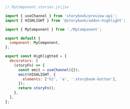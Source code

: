 ```js
// MyComponent.stories.js|jsx

import { useChannel } from 'storybook/preview-api';
import { HIGHLIGHT } from '@storybook/addon-highlight';

import { MyComponent } from './MyComponent';

export default {
  component: MyComponent,
};

export const Highlighted = {
  decorators: [
    (storyFn) => {
      const emit = useChannel({});
      emit(HIGHLIGHT, {
        elements: ['h2', 'a', '.storybook-button'],
      });
      return storyFn();
    },
  ],
};
```
